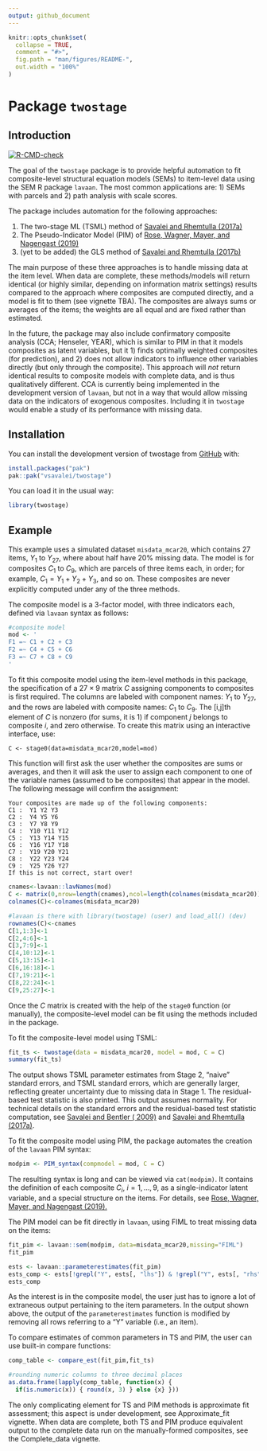 ```yaml
---
output: github_document
---
```


<!-- README.md is generated from README.Rmd. Please edit that file -->

<!-- Render `README.Rmd` regularly to keep `README.md` up-to-date, via
`devtools::build_readme()` -->


```r
knitr::opts_chunk$set(
  collapse = TRUE,
  comment = "#>",
  fig.path = "man/figures/README-",
  out.width = "100%"
)
```

# Package `twostage`

## Introduction

<!-- badges: start -->
[![R-CMD-check](https://github.com/vsavalei/twostage/actions/workflows/R-CMD-check.yaml/badge.svg)](https://github.com/vsavalei/twostage/actions/workflows/R-CMD-check.yaml)
<!-- badges: end -->


The goal of the `twostage` package is to provide helpful automation to fit composite-level 
structural equation models (SEMs) to item-level data using the SEM R package `lavaan`. The most common applications are: 1) SEMs with parcels and 2) path analysis with scale scores.  

The package includes automation for the following approaches: 

1) The two-stage ML (TSML) method of [Savalei and Rhemtulla (2017a)](https://journals.sagepub.com/doi/full/10.3102/1076998617694880) 
2) The Pseudo-Indicator Model (PIM) of [Rose, Wagner, Mayer, and Nagengast (2019)](https://online.ucpress.edu/collabra/article/5/1/9/112958/Model-Based-Manifest-and-Latent-Composite-Scores) 
3) (yet to be added) the GLS method of [Savalei and Rhemtulla (2017b)](https://www.frontiersin.org/journals/psychology/articles/10.3389/fpsyg.2017.00767/full)

The main purpose of these three approaches is to handle missing data at the item level. When data are complete, these methods/models will return identical (or highly similar, depending on information matrix settings) results compared to the approach where composites are computed directly, and a model is fit to them (see vignette TBA). The composites are always sums or averages of the items; the weights are all equal and are fixed rather than estimated.

In the future, the package may also include confirmatory composite analysis (CCA; Henseler, YEAR), which is similar to PIM in that it models composites as latent variables, but it 1) finds optimally weighted composites (for prediction), and 2) does not allow indicators to influence other variables directly (but only through the composite). This approach will *not* return identical results to composite models with complete data, and is thus qualitatively different. CCA is currently being implemented in the development version of `lavaan`, but not in a way that would allow missing data on the indicators of exogenous composites. Including it in `twostage` would enable a study of its performance with missing data. 


## Installation

You can install the development version of twostage from [GitHub](https://github.com/) with:

``` r
install.packages("pak")
pak::pak("vsavalei/twostage")
```
You can load it in the usual way:

``` r
library(twostage) 
```

<!-- too large? hard to illustrate PIM -->
## Example

This example uses a simulated dataset `misdata_mcar20`, 
which contains 27 items, $Y_1$ to $Y_{27}$, where about half have 20\% missing data. The model is for composites $C_1$ to $C_9$, which are parcels of three items each, in order; for example, $C_1 = Y_1 + Y_2 + Y_3$, and so on. These composites are never explicitly computed under any of the three methods. 

The composite model is a 3-factor model, with three indicators each, defined 
via `lavaan` syntax as follows: 

```r
#composite model
mod <- '
F1 =~ C1 + C2 + C3
F2 =~ C4 + C5 + C6
F3 =~ C7 + C8 + C9
'
```
To fit this composite model using the item-level methods in this package, the specification of a $27 \times 9$ matrix $C$ assigning components to composites is first required. The columns are labeled with component names: $Y_1$ to $Y_{27}$, and the rows are labeled with composite names: $C_1$ to $C_9$. The [i,j]th element of $C$ is nonzero (for sums, it is 1) if component $j$ belongs to composite $i$, and zero otherwise. To create this matrix using an interactive interface, use: 

```
C <- stage0(data=misdata_mcar20,model=mod)
```
This function will first ask the user whether the composites are sums or averages, and then it will ask the user to assign each component to one of the variable names (assumed to be composites) that appear in the model. The following message will confirm the assignment:

```
Your composites are made up of the following components: 
C1 :  Y1 Y2 Y3 
C2 :  Y4 Y5 Y6 
C3 :  Y7 Y8 Y9 
C4 :  Y10 Y11 Y12 
C5 :  Y13 Y14 Y15 
C6 :  Y16 Y17 Y18 
C7 :  Y19 Y20 Y21 
C8 :  Y22 Y23 Y24 
C9 :  Y25 Y26 Y27 
If this is not correct, start over! 
```


```r
cnames<-lavaan::lavNames(mod) 
C <- matrix(0,nrow=length(cnames),ncol=length(colnames(misdata_mcar20)))
colnames(C)<-colnames(misdata_mcar20)

#lavaan is there with library(twostage) (user) and load_all() (dev)
rownames(C)<-cnames
C[1,1:3]<-1
C[2,4:6]<-1
C[3,7:9]<-1
C[4,10:12]<-1
C[5,13:15]<-1
C[6,16:18]<-1
C[7,19:21]<-1
C[8,22:24]<-1
C[9,25:27]<-1
```

Once the $C$ matrix is created with the help of the `stage0` function (or manually), the composite-level model can be fit using the methods included in the package. 

To fit the composite-level model using TSML:

```r
fit_ts <- twostage(data = misdata_mcar20, model = mod, C = C)
summary(fit_ts)
```
The output shows TSML parameter estimates from Stage 2, "naive" standard errors, and  TSML standard errors, which are generally larger, reflecting greater uncertainty due to missing data in Stage 1. The residual-based test statistic is also printed. This output assumes normality. For technical details on the standard errors and the residual-based test statistic computation, see [Savalei and Bentler ( 2009)](https://www.tandfonline.com/doi/full/10.1080/10705510903008238) and [Savalei and Rhemtulla (2017a)](https://journals.sagepub.com/doi/full/10.3102/1076998617694880). 

To fit the composite model using PIM, the package automates the creation of the  `lavaan` PIM syntax: 

```r
modpim <- PIM_syntax(compmodel = mod, C = C)

```

The resulting syntax is long and can be viewed via `cat(modpim)`. It contains 
the definition of each composite $C_i$, $i=1,\ldots,9$, as a single-indicator latent variable, and a special structure on the items. For details, see [Rose, Wagner, Mayer, and Nagengast (2019).](https://online.ucpress.edu/collabra/article/5/1/9/112958/Model-Based-Manifest-and-Latent-Composite-Scores) 

The PIM model can be fit directly in `lavaan`, using FIML to treat missing data on the items:

```r
fit_pim <- lavaan::sem(modpim, data=misdata_mcar20,missing="FIML")
fit_pim

ests <- lavaan::parameterestimates(fit_pim)
ests_comp <- ests[!grepl("Y", ests[, "lhs"]) & !grepl("Y", ests[, "rhs"]), ]
ests_comp
```

As the interest is in the composite model, the user just has to ignore a lot of extraneous output pertaining to the item parameters. In the output shown above, the output of the `parameterestimates` function is modified by removing all rows referring to a "Y" variable (i.e., an item). 

To compare estimates of common parameters in TS and PIM, the user can use built-in compare functions:

```r
comp_table <- compare_est(fit_pim,fit_ts)

#rounding numeric columns to three decimal places
as.data.frame(lapply(comp_table, function(x) {
  if(is.numeric(x)) { round(x, 3) } else {x} }))

```

The only complicating element for TS and PIM methods is approximate fit assessment; this aspect is under development, see Approximate_fit vignette. When data are complete, both TS and PIM produce equivalent output to the complete data run on the manually-formed composites, see the Complete_data vignette. 

<!-- Links to (../doc/Complete_data.html) do not work until the package website is on Github. Links to  (../vignettes/Complete_data.html) do not work because this folder does not contain hmtl files. Ignore for now, see advice below.

<!-- Note on GitHub: If the README is on GitHub and you want to link to the rendered vignette during development, you could manually provide a link to a rendered version stored externally (e.g., on GitHub Pages) until it is published on CRAN.-->
